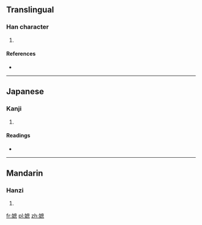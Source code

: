 ==Translingual==

===Han character===
{{Han char|rn=38|rad=女|as=11|sn=14|four=4043<sub>7</sub>|canj=女戈廿火 (VITF)|ids=⿰[[女]][[庶]]}}

# {{defn|Han|sort=女11}}

====References====
* {{Han ref|kx=0270.180|dkj=06675|hdz=21077.160|uh=5AEC|ud=23276|bh=E177|bd=57719}}

----

==Japanese==

===Kanji===
{{ja-kanji|grade=|rs=女11}}

# {{defn|lang=ja|sort=女11}}

====Readings====
* {{ja-readings|on=[[しゃ]] (sha), [[しょ]] (sho)|kun=}}

----

==Mandarin==

===Hanzi===
{{cmn-hanzi|pin=[[zhē]] ([[zhe1]])|wg=[[che]]<sup>1</sup>}}

# {{defn|lang=cmn|sort=女11}}

[[fr:嫬]]
[[pl:嫬]]
[[zh:嫬]]
